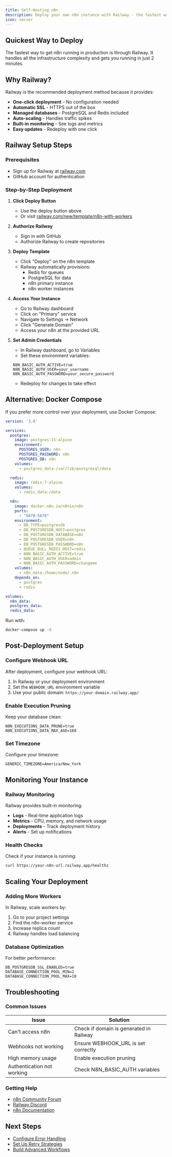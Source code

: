 ```yaml
---
title: Self-Hosting n8n
description: Deploy your own n8n instance with Railway - the fastest way to production
icon: server
---
```


## Quickest Way to Deploy

The fastest way to get n8n running in production is through Railway. It handles all the infrastructure complexity and gets you running in just 2 minutes.


<DealRedemption
  title="Deploy n8n on Railway"
  description="One-click deploy n8n with Redis, Postgres, and workers - production-ready in 2 minutes"
  link="https://railway.com/new/template/n8n-with-workers?referralCode=dougie"
  type="offer"
  offerText="Deploy Now →"
/>

## Why Railway?

Railway is the recommended deployment method because it provides:

- **One-click deployment** - No configuration needed
- **Automatic SSL** - HTTPS out of the box
- **Managed databases** - PostgreSQL and Redis included
- **Auto-scaling** - Handles traffic spikes
- **Built-in monitoring** - See logs and metrics
- **Easy updates** - Redeploy with one click

## Railway Setup Steps

### Prerequisites

- Sign up for Railway at [railway.com](https://railway.com?referralCode=dougie)
- GitHub account for authentication

### Step-by-Step Deployment

1. **Click Deploy Button**
   - Use the deploy button above
   - Or visit [railway.com/new/template/n8n-with-workers](https://railway.com/new/template/n8n-with-workers?referralCode=dougie)

2. **Authorize Railway**
   - Sign in with GitHub
   - Authorize Railway to create repositories

3. **Deploy Template**
   - Click "Deploy" on the n8n template
   - Railway automatically provisions:
     - Redis for queues
     - PostgreSQL for data
     - n8n primary instance
     - n8n worker instances

4. **Access Your Instance**
   - Go to Railway dashboard
   - Click on "Primary" service
   - Navigate to Settings → Network
   - Click "Generate Domain"
   - Access your n8n at the provided URL

5. **Set Admin Credentials**
   - In Railway dashboard, go to Variables
   - Set these environment variables:
   ```
   N8N_BASIC_AUTH_ACTIVE=true
   N8N_BASIC_AUTH_USER=your_username
   N8N_BASIC_AUTH_PASSWORD=your_secure_password
   ```
   - Redeploy for changes to take effect

## Alternative: Docker Compose

If you prefer more control over your deployment, use Docker Compose:

```yaml
version: '3.8'

services:
  postgres:
    image: postgres:15-alpine
    environment:
      POSTGRES_USER: n8n
      POSTGRES_PASSWORD: n8n
      POSTGRES_DB: n8n
    volumes:
      - postgres_data:/var/lib/postgresql/data

  redis:
    image: redis:7-alpine
    volumes:
      - redis_data:/data

  n8n:
    image: docker.n8n.io/n8nio/n8n
    ports:
      - "5678:5678"
    environment:
      - DB_TYPE=postgresdb
      - DB_POSTGRESDB_HOST=postgres
      - DB_POSTGRESDB_DATABASE=n8n
      - DB_POSTGRESDB_USER=n8n
      - DB_POSTGRESDB_PASSWORD=n8n
      - QUEUE_BULL_REDIS_HOST=redis
      - N8N_BASIC_AUTH_ACTIVE=true
      - N8N_BASIC_AUTH_USER=admin
      - N8N_BASIC_AUTH_PASSWORD=changeme
    volumes:
      - n8n_data:/home/node/.n8n
    depends_on:
      - postgres
      - redis

volumes:
  n8n_data:
  postgres_data:
  redis_data:
```

Run with:
```bash
docker-compose up -d
```

## Post-Deployment Setup

### Configure Webhook URL

After deployment, configure your webhook URL:

1. In Railway or your deployment environment
2. Set the `WEBHOOK_URL` environment variable
3. Use your public domain: `https://your-domain.railway.app/`

### Enable Execution Pruning

Keep your database clean:

```
N8N_EXECUTIONS_DATA_PRUNE=true
N8N_EXECUTIONS_DATA_MAX_AGE=168
```

### Set Timezone

Configure your timezone:

```
GENERIC_TIMEZONE=America/New_York
```

## Monitoring Your Instance

### Railway Monitoring

Railway provides built-in monitoring:

- **Logs** - Real-time application logs
- **Metrics** - CPU, memory, and network usage
- **Deployments** - Track deployment history
- **Alerts** - Set up notifications

### Health Checks

Check if your instance is running:

```bash
curl https://your-n8n-url.railway.app/healthz
```

## Scaling Your Deployment

### Adding More Workers

In Railway, scale workers by:

1. Go to your project settings
2. Find the n8n-worker service
3. Increase replica count
4. Railway handles load balancing

### Database Optimization

For better performance:

```
DB_POSTGRESDB_SSL_ENABLED=true
DATABASE_CONNECTION_POOL_MIN=2
DATABASE_CONNECTION_POOL_MAX=10
```

## Troubleshooting

### Common Issues

| Issue | Solution |
|-------|----------|
| Can't access n8n | Check if domain is generated in Railway |
| Webhooks not working | Ensure WEBHOOK_URL is set correctly |
| High memory usage | Enable execution pruning |
| Authentication not working | Check N8N_BASIC_AUTH variables |

### Getting Help

- [n8n Community Forum](https://community.n8n.io)
- [Railway Discord](https://discord.gg/railway)
- [n8n Documentation](https://docs.n8n.io)

## Next Steps

- [Configure Error Handling](/universities/automation/no-code/n8n-handling-errors)
- [Set Up Retry Strategies](/universities/automation/no-code/n8n-retry-strategies)
- [Build Advanced Workflows](/universities/automation/no-code/n8n-do-some-dance)
